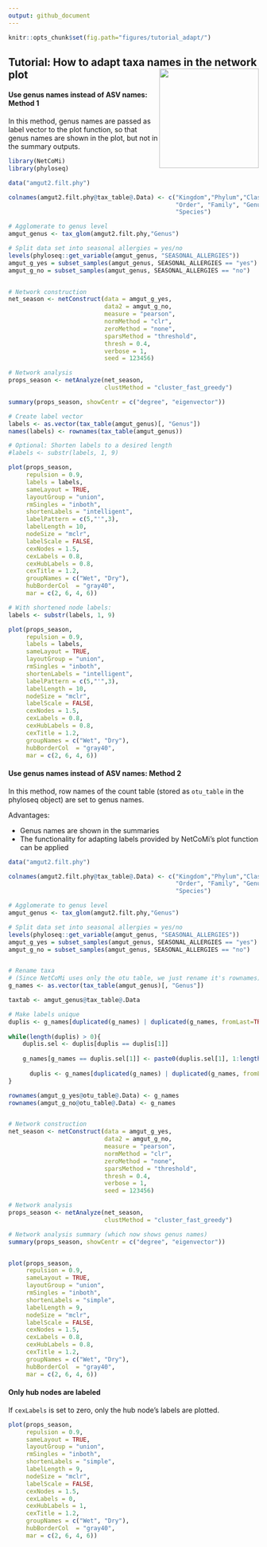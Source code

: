 ```yaml
---
output: github_document
---
```


```r
knitr::opts_chunk$set(fig.path="figures/tutorial_adapt/")
```

## Tutorial: How to adapt taxa names in the network plot <img src="figures/NetCoMi_logo_800x400_300dpi.png" align="right" width="200" />


#### Use genus names instead of ASV names: Method 1

In this method, genus names are passed as label vector to the plot function, 
so that genus names are shown in the plot, but not in the summary outputs.

```r
library(NetCoMi)
library(phyloseq)
```

```r
data("amgut2.filt.phy")

colnames(amgut2.filt.phy@tax_table@.Data) <- c("Kingdom","Phylum","Class",
                                               "Order", "Family", "Genus", 
                                               "Species")

# Agglomerate to genus level
amgut_genus <- tax_glom(amgut2.filt.phy,"Genus")

# Split data set into seasonal allergies = yes/no
levels(phyloseq::get_variable(amgut_genus, "SEASONAL_ALLERGIES"))
amgut_g_yes = subset_samples(amgut_genus, SEASONAL_ALLERGIES == "yes")
amgut_g_no = subset_samples(amgut_genus, SEASONAL_ALLERGIES == "no")


# Network construction
net_season <- netConstruct(data = amgut_g_yes, 
                           data2 = amgut_g_no,  
                           measure = "pearson",
                           normMethod = "clr", 
                           zeroMethod = "none",
                           sparsMethod = "threshold",
                           thresh = 0.4,
                           verbose = 1,
                           seed = 123456)

# Network analysis
props_season <- netAnalyze(net_season, 
                           clustMethod = "cluster_fast_greedy")

summary(props_season, showCentr = c("degree", "eigenvector"))

# Create label vector
labels <- as.vector(tax_table(amgut_genus)[, "Genus"])
names(labels) <- rownames(tax_table(amgut_genus))

# Optional: Shorten labels to a desired length
#labels <- substr(labels, 1, 9)

plot(props_season, 
     repulsion = 0.9,
     labels = labels,
     sameLayout = TRUE, 
     layoutGroup = "union",
     rmSingles = "inboth", 
     shortenLabels = "intelligent",
     labelPattern = c(5,"'",3),
     labelLength = 10,
     nodeSize = "mclr", 
     labelScale = FALSE,
     cexNodes = 1.5, 
     cexLabels = 0.8,
     cexHubLabels = 0.8,
     cexTitle = 1.2,
     groupNames = c("Wet", "Dry"),
     hubBorderCol  = "gray40",
     mar = c(2, 6, 4, 6))

# With shortened node labels:
labels <- substr(labels, 1, 9)

plot(props_season, 
     repulsion = 0.9,
     labels = labels,
     sameLayout = TRUE, 
     layoutGroup = "union",
     rmSingles = "inboth", 
     shortenLabels = "intelligent",
     labelPattern = c(5,"'",3),
     labelLength = 10,
     nodeSize = "mclr", 
     labelScale = FALSE,
     cexNodes = 1.5, 
     cexLabels = 0.8,
     cexHubLabels = 0.8,
     cexTitle = 1.2,
     groupNames = c("Wet", "Dry"),
     hubBorderCol  = "gray40",
     mar = c(2, 6, 4, 6))

```



#### Use genus names instead of ASV names: Method 2

In this method, row names of the count table (stored as `otu_table` in the 
phyloseq object) are set to genus names. 

Advantages:

 * Genus names are shown in the summaries 
 * The functionality for adapting labels provided by NetCoMi's plot function can 
 be applied


```r
data("amgut2.filt.phy")

colnames(amgut2.filt.phy@tax_table@.Data) <- c("Kingdom","Phylum","Class",
                                               "Order", "Family", "Genus", 
                                               "Species")

# Agglomerate to genus level
amgut_genus <- tax_glom(amgut2.filt.phy,"Genus")

# Split data set into seasonal allergies = yes/no
levels(phyloseq::get_variable(amgut_genus, "SEASONAL_ALLERGIES"))
amgut_g_yes = subset_samples(amgut_genus, SEASONAL_ALLERGIES == "yes")
amgut_g_no = subset_samples(amgut_genus, SEASONAL_ALLERGIES == "no")


# Rename taxa
# (Since NetCoMi uses only the otu table, we just rename it's rownames)
g_names <- as.vector(tax_table(amgut_genus)[, "Genus"])

taxtab <- amgut_genus@tax_table@.Data

# Make labels unique
duplis <- g_names[duplicated(g_names) | duplicated(g_names, fromLast=TRUE)]
  
while(length(duplis) > 0){
    duplis.sel <- duplis[duplis == duplis[1]]
      
    g_names[g_names == duplis.sel[1]] <- paste0(duplis.sel[1], 1:length(duplis.sel))
      
      duplis <- g_names[duplicated(g_names) | duplicated(g_names, fromLast=TRUE)]
}

rownames(amgut_g_yes@otu_table@.Data) <- g_names
rownames(amgut_g_no@otu_table@.Data) <- g_names


# Network construction
net_season <- netConstruct(data = amgut_g_yes, 
                           data2 = amgut_g_no,  
                           measure = "pearson",
                           normMethod = "clr", 
                           zeroMethod = "none",
                           sparsMethod = "threshold",
                           thresh = 0.4,
                           verbose = 1,
                           seed = 123456)

# Network analysis
props_season <- netAnalyze(net_season, 
                           clustMethod = "cluster_fast_greedy")

# Network analysis summary (which now shows genus names)
summary(props_season, showCentr = c("degree", "eigenvector"))


plot(props_season, 
     repulsion = 0.9,
     sameLayout = TRUE, 
     layoutGroup = "union",
     rmSingles = "inboth", 
     shortenLabels = "simple",
     labelLength = 9,
     nodeSize = "mclr", 
     labelScale = FALSE,
     cexNodes = 1.5, 
     cexLabels = 0.8,
     cexHubLabels = 0.8,
     cexTitle = 1.2,
     groupNames = c("Wet", "Dry"),
     hubBorderCol  = "gray40",
     mar = c(2, 6, 4, 6))

```


#### Only hub nodes are labeled

If `cexLabels` is set to zero, only the hub node's labels are plotted.

```r
plot(props_season, 
     repulsion = 0.9,
     sameLayout = TRUE, 
     layoutGroup = "union",
     rmSingles = "inboth", 
     shortenLabels = "simple",
     labelLength = 9,
     nodeSize = "mclr", 
     labelScale = FALSE,
     cexNodes = 1.5, 
     cexLabels = 0,
     cexHubLabels = 1,
     cexTitle = 1.2,
     groupNames = c("Wet", "Dry"),
     hubBorderCol  = "gray40",
     mar = c(2, 6, 4, 6))

```


